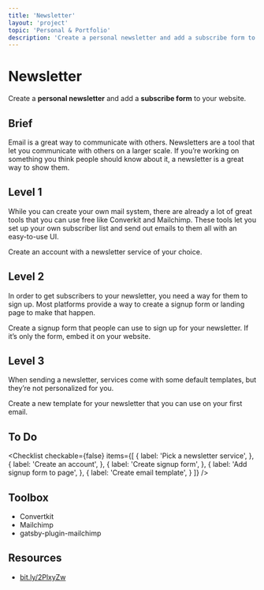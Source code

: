 ```yaml
---
title: 'Newsletter'
layout: 'project'
topic: 'Personal & Portfolio'
description: 'Create a personal newsletter and add a subscribe form to your website.'
---
```



<ProjectHeader>

# Newsletter

Create a <strong className="color-blue">personal newsletter</strong> and add a <strong className="color-purple">subscribe form</strong> to your website.

</ProjectHeader>

<ProjectContent>

## Brief

Email is a great way to communicate with others. Newsletters are a tool that let you communicate with others on a larger scale. If you’re working on something you think people should know about it, a newsletter is a great way to show them.

## Level 1

While you can create your own mail system, there are already a lot of great tools that you can use free like Converkit and Mailchimp. These tools let you set up your own subscriber list and send out emails to them all with an easy-to-use UI.

Create an account with a newsletter service of your choice.

<LoginRequired>

## Level 2

In order to get subscribers to your newsletter, you need a way for them to sign up. Most platforms provide a way to create a signup form or landing page to make that happen.

Create a signup form that people can use to sign up for your newsletter. If it’s only the form, embed it on your website.

## Level 3

When sending a newsletter, services come with some default templates, but they’re not personalized for you.

Create a new template for your newsletter that you can use on your first email.

</LoginRequired>

</ProjectContent>

<ProjectSidebar>

## To Do

<Checklist checkable={false} items={[
  {
    label: 'Pick a newsletter service',
  },
  {
    label: 'Create an account',
  },
  {
    label: 'Create signup form',
  },
  {
    label: 'Add signup form to page',
  },
  {
    label: 'Create email template',
  }
]} />

## Toolbox
- Convertkit
- Mailchimp
- gatsby-plugin-mailchimp

## Resources
- [bit.ly/2PlxyZw](https://bit.ly/2PlxyZw)

</ProjectSidebar>